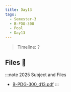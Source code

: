 ```yaml
---
title: Day13
tags:
  - Semester-3
  - B-PDG-300
  - Pool
  - Day13
---
```

> Timeline: ?


## Files 📂

:::note 2025 Subject and Files
- [B-PDG-300_d13.pdf](https://github.com/Studio-17/Epitech-Subjects/raw/main/Semester-3/B-PDG-300/Pool/Day13/B-PDG-300_d13.pdf)
:::

